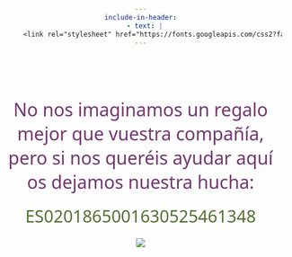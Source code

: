 ```yaml
---
include-in-header:
  - text: |
      <link rel="stylesheet" href="https://fonts.googleapis.com/css2?family=Special+Elite&display=swap">
---
```



<style>
body {
  background-image: url("images/cream.jpg");
  background-size: cover;
  background-position: center;
  background-attachment: fixed;
  margin: 0;
  padding: 0;
  text-align: center;
  min-height: 100vh;
  width: 100%;
  overflow-x: hidden;
  font-family: "Special Elite", system-ui;
  font-weight: 400;
  font-style: normal;
  position: absolute;
}
</style>

<div class="body">
  <p class="special-elite-regular" style="color: #72376E;"><br><br><br><br>
    <span style="color: #72376E; font-size: 32px;">No nos imaginamos un regalo mejor que vuestra compañía, pero si nos queréis ayudar aquí os dejamos nuestra hucha: </span><br><br>
    <span style="color: #527130; font-size: 30px;">ES0201865001630525461348</span><br><br>
    <img src="images/hucha.png" style="max-width: 150px; height: auto;">
  </p>
</div>
